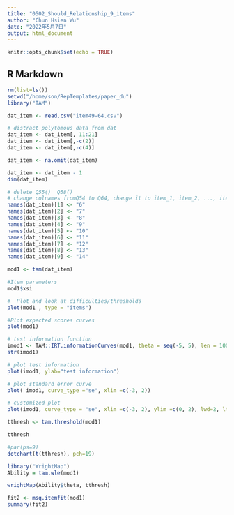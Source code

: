 ```yaml
---
title: "0502_Should_Relationship_9_items"
author: "Chun Hsien Wu"
date: "2022年5月7日"
output: html_document
---
```


```r
knitr::opts_chunk$set(echo = TRUE)
```

## R Markdown
```r
rm(list=ls())
setwd("/home/son/RepTemplates/paper_du")
library("TAM")

dat_item <- read.csv("item49-64.csv") 

# distract polytomous data from dat
dat_item <- dat_item[, 11:21]
dat_item <- dat_item[,-c(2)]
dat_item <- dat_item[,-c(4)]

dat_item <- na.omit(dat_item)

dat_item <- dat_item - 1
dim(dat_item)
```

```r
# delete Q55()  Q58()
# change colnames fromQ54 to Q64, change it to item_1, item_2, ..., item_9
names(dat_item)[1] <- "6"
names(dat_item)[2] <- "7"
names(dat_item)[3] <- "8"
names(dat_item)[4] <- "9"
names(dat_item)[5] <- "10"
names(dat_item)[6] <- "11"
names(dat_item)[7] <- "12"
names(dat_item)[8] <- "13"
names(dat_item)[9] <- "14"

mod1 <- tam(dat_item)

#Item parameters
mod1$xsi

#  Plot and look at difficulties/thresholds
plot(mod1 , type = "items")

#Plot expected scores curves
plot(mod1)
```

```r
# test information function
imod1 <- TAM::IRT.informationCurves(mod1, theta = seq(-5, 5), len = 100)
str(imod1)

# plot test information
plot(imod1, ylab="test information")

# plot standard error curve
plot( imod1, curve_type ="se", xlim =c(-3, 2))

# customized plot
plot(imod1, curve_type = "se", xlim =c(-3, 2), ylim =c(0, 2), lwd=2, lty=3)
```

```r
tthresh <- tam.threshold(mod1)

tthresh

#par(ps=9)
dotchart(t(tthresh), pch=19)

library("WrightMap")
Ability = tam.wle(mod1)

wrightMap(Ability$theta, tthresh)

fit2 <- msq.itemfit(mod1)
summary(fit2)
```

